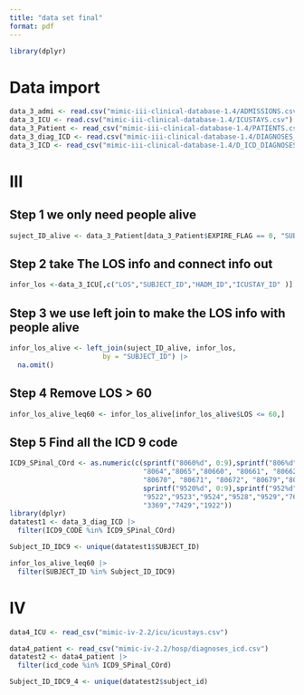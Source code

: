 ```yaml
---
title: "data set final"
format: pdf
---
```


```r
library(dplyr)
```

# Data import 

```r
data_3_admi <- read.csv("mimic-iii-clinical-database-1.4/ADMISSIONS.csv")
data_3_ICU <- read.csv("mimic-iii-clinical-database-1.4/ICUSTAYS.csv")
data_3_Patient <- read_csv("mimic-iii-clinical-database-1.4/PATIENTS.csv")
data_3_diag_ICD <- read.csv("mimic-iii-clinical-database-1.4/DIAGNOSES_ICD.csv")
data_3_ICD <- read_csv("mimic-iii-clinical-database-1.4/D_ICD_DIAGNOSES.csv") 
```



# III 

## Step 1 we only need people alive 

```r
suject_ID_alive <- data_3_Patient[data_3_Patient$EXPIRE_FLAG == 0, "SUBJECT_ID"]

```


## Step 2 take The LOS info and connect info out 

```r
infor_los <-data_3_ICU[,c("LOS","SUBJECT_ID","HADM_ID","ICUSTAY_ID" )]
```


## Step 3 we use left join to make the LOS info with people alive

```r
infor_los_alive <- left_join(suject_ID_alive, infor_los, 
                       by = "SUBJECT_ID") |>
  na.omit()

```

## Step 4 Remove LOS > 60

```r
infor_los_alive_leq60 <- infor_los_alive[infor_los_alive$LOS <= 60,]
```


## Step 5 Find all the ICD 9 code 

```r
ICD9_SPinal_COrd <- as.numeric(c(sprintf("8060%d", 0:9),sprintf("806%d", 10:39),
                                 "8064","8065","80660", "80661", "80662", "80669",
                                 "80670", "80671", "80672", "80679","8068","8069",
                                 sprintf("9520%d", 0:9),sprintf("952%d",10:19),
                                 "9522","9523","9524","9528","9529","7674","3361",
                                 "3369","7429","1922"))
library(dplyr)
datatest1 <- data_3_diag_ICD |>
  filter(ICD9_CODE %in% ICD9_SPinal_COrd)

Subject_ID_IDC9 <- unique(datatest1$SUBJECT_ID)
```


```r
infor_los_alive_leq60 |>
  filter(SUBJECT_ID %in% Subject_ID_IDC9)
```

# IV 

```r
data4_ICU <- read_csv("mimic-iv-2.2/icu/icustays.csv")
```



```r
data4_patient <- read_csv("mimic-iv-2.2/hosp/diagnoses_icd.csv")
datatest2 <- data4_patient |>
  filter(icd_code %in% ICD9_SPinal_COrd)

Subject_ID_IDC9_4 <- unique(datatest2$subject_id)


```



```r


```




